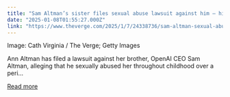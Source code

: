 ```yaml
---
title: "Sam Altman’s sister files sexual abuse lawsuit against him — his family says it’s ‘utterly untrue’"
date: "2025-01-08T01:55:27.000Z"
link: "https://www.theverge.com/2025/1/7/24338736/sam-altman-sexual-abuse-lawsuit-ann-sister"
---
```


Image: Cath Virginia / The Verge; Getty Images
    

  
Ann Altman has filed a lawsuit against her brother, OpenAI CEO Sam Altman, alleging that he sexually abused her throughout childhood over a peri...

[Read more](https://www.theverge.com/2025/1/7/24338736/sam-altman-sexual-abuse-lawsuit-ann-sister)
